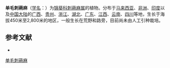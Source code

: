 {{Speciesbox
| name = 单毛刺蒴麻
| status = 
| status_system = 
| image =
| genus = Triumfetta
| species = annua
| authority = L.
}}

'''单毛刺蒴麻'''（[[学名|学名]]：{{lang|la|''Triumfetta annua''}}）为[[锦葵科|锦葵科]][[刺蒴麻属|刺蒴麻属]]的植物。分布于[[马来西亚|马来西亚]]、[[非洲|非洲]]、[[印度|印度]]以及[[中国大陆|中国大陆]]的[[广西|广西]]、[[贵州|贵州]]、[[浙江|浙江]]、[[湖北|湖北]]、[[广东|广东]]、[[江西|江西]]、[[云南|云南]]、[[四川|四川]]等地，生长于海拔450米至2,800米的地区，一般生长在荒野和路旁，目前尚未由人工引种栽培。

== 参考文献 ==
<div class="references-small">
* {{cite web| url =http://www.bioinfo.cn/db05/KmzwSpecies.php?action=view&id=22542| title =单毛刺蒴麻| work =《中国高等植物数据库全库》| publisher =中国科学院微生物研究所| author =昆明植物研究所| accessdate =2009-02-25| deadurl =yes| archiveurl =https://web.archive.org/web/20160305022052/http://www.bioinfo.cn/db05/KmzwSpecies.php?action=view&id=22542| archivedate =2016-03-05}}
</div>
{{Taxonbar|from=Q10906294}}

[[Category:刺蒴麻属|单毛刺蒴麻]]


{{植物小作品}}
